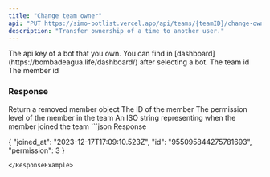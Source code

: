 ```yaml
---
title: "Change team owner"
api: "PUT https://simo-botlist.vercel.app/api/teams/{teamID}/change-owner/{memberID}"
description: "Transfer ownership of a time to another user."
---
```


<ParamField header="Authorization" type="string" placeholder="API KEY" required>
  The api key of a bot that you own. You can find in [dashboard](https://bombadeagua.life/dashboard/) after selecting a bot.
</ParamField>
<ParamField type="string" path="teamID" required>
  The team id
</ParamField>
<ParamField type="string" path="memberID" required>
  The member id
</ParamField>

### Response

<ResponseField name="TeamMember" type="object">
    Return a removed member object
    <Expandable>
        <ResponseField name="id" type="string">
            The ID of the member
        </ResponseField>
        <ResponseField name="permission" type="number">
            The permission level of the member in the team
        </ResponseField>
        <ResponseField name="joined_at" type="string">
            An ISO string representing when the member joined the team
        </ResponseField>
    </Expandable>
</ResponseField>

<ResponseExample>
```json Response

{
    "joined_at": "2023-12-17T17:09:10.523Z",
    "id": "955095844275781693",
    "permission": 3
}
```
</ResponseExample>